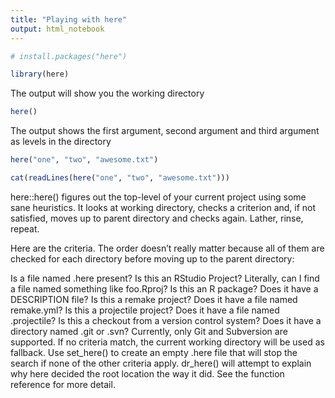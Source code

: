```yaml
---
title: "Playing with here"
output: html_notebook
---
```


```r
# install.packages("here")

library(here)
```

The output will show you the working directory
```r
here()
```

The output shows the first argument, second argument and third argument as levels in the directory
```r
here("one", "two", "awesome.txt")
```

```r
cat(readLines(here("one", "two", "awesome.txt")))
```


here::here() figures out the top-level of your current project using some sane heuristics. It looks at working directory, checks a criterion and, if not satisfied, moves up to parent directory and checks again. Lather, rinse, repeat.

Here are the criteria. The order doesn’t really matter because all of them are checked for each directory before moving up to the parent directory:

Is a file named .here present?
Is this an RStudio Project? Literally, can I find a file named something like foo.Rproj?
Is this an R package? Does it have a DESCRIPTION file?
Is this a remake project? Does it have a file named remake.yml?
Is this a projectile project? Does it have a file named .projectile?
Is this a checkout from a version control system? Does it have a directory named .git or .svn? Currently, only Git and Subversion are supported.
If no criteria match, the current working directory will be used as fallback. Use set_here() to create an empty .here file that will stop the search if none of the other criteria apply. dr_here() will attempt to explain why here decided the root location the way it did. See the function reference for more detail.